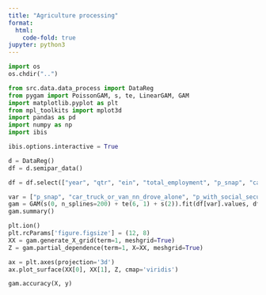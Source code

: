 ```yaml
---
title: "Agriculture processing"
format:
  html:
    code-fold: true
jupyter: python3
---
```


```python
import os
os.chdir("..")
```

```python
from src.data.data_process import DataReg
from pygam import PoissonGAM, s, te, LinearGAM, GAM
import matplotlib.pyplot as plt
from mpl_toolkits import mplot3d
import pandas as pd
import numpy as np
import ibis

ibis.options.interactive = True
```

```python
d = DataReg()
df = d.semipar_data()
```

```python
df = df.select(["year", "qtr", "ein", "total_employment", "p_snap", "car_truck_or_van_nn_drove_alone", "p_with_social_security", "population_16_years_and_over", "own_children_under_6_years", "own_children_6_to_17_years", "with_supplemental_security_incom"]).to_pandas()
```

```python
var = ["p_snap", "car_truck_or_van_nn_drove_alone", "p_with_social_security", "population_16_years_and_over", "own_children_under_6_years", "own_children_6_to_17_years", "with_supplemental_security_incom"]
gam = GAM(s(0, n_splines=200) + te(6, 1) + s(2)).fit(df[var].values, df[["total_employment"]].values)
gam.summary()
```

```python
plt.ion()
plt.rcParams['figure.figsize'] = (12, 8)
XX = gam.generate_X_grid(term=1, meshgrid=True)
Z = gam.partial_dependence(term=1, X=XX, meshgrid=True)

ax = plt.axes(projection='3d')
ax.plot_surface(XX[0], XX[1], Z, cmap='viridis')
```

```python
gam.accuracy(X, y)
```